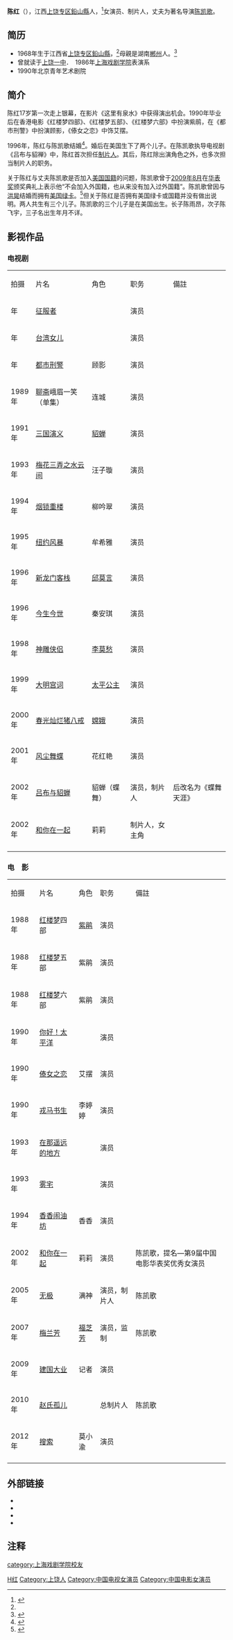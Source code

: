 {{otheruses|陈红}}
{{藝人
|姓名 = 陳紅
|類型 = 女演员
|圖片 =
|圖片簡介 =
|英文名 =
|綽號 =
|国籍 = {{PRC}}
|出生日期 = {{birth_date_and_age|1968|12|13}}
|出生地點 = {{CHN}}[[江西省|江西省]][[上饶专区|上饶专区]][[鉛山縣|鉛山縣]]<ref name="铅山"/>
|職業 = [[演员|演员]]
|語言 =
|三圍 =
|教育程度 =[[上海戏剧学院|上海戏剧学院]]表演系大学本科
|宗教信仰 =
|配偶 = {{marriage|[[陈凯歌|陈凯歌]]|1996年}}
|兒女 = 陳雨昂、[[陳飛宇|陳飛宇]]
|父母 =
|音樂類型 =
|演奏樂器 =
|出生地 =
|出道作 =
|活躍年代 = 1993年-2012年
|唱片公司 =
|經紀公司 =文化传媒公司 
|網站 =
|相關團體 =
|獎項 =
|IMDb = 0155238 
|現任成員 =
|過往成員 =
|音樂專輯 =
|電影 =
|電視節目 =
|舞台劇 =
|書籍 =
}}
'''陈红'''（{{Bd|1968年|12月13日|||catIdx=Chen，陈}}），江西[[上饶专区|上饶专区]][[鉛山縣|鉛山縣]]人，<ref name="铅山">{{cite news|title=心系灾情，陈红10万捐款助力家乡灾后重建|newspaper=[[铅山县|铅山县]]人民政府|date=2020-07-24 |last=|first=|url=http://www.ysxww.com/bdxw/2621631.html|archiveurl=http://web.archive.org/web/20210207162613/http://www.ysxww.com/bdxw/2621631.html|archivedate=2021-02-07|quote=该公司属铅山走出去的知名影视明星陈红女士旗下}}</ref>女演员、制片人，丈夫为著名导演[[陈凯歌|陈凯歌]]。

==简历==
*1968年生于江西省[[上饶专区|上饶专区]][[鉛山縣|鉛山縣]]，<ref name="铅山"/>母親是湖南[[郴州|郴州]]人。<ref>{{cite news|title=陈红自称是半个湖南人 为陈凯歌的严厉辩解|newspaper=新浪娛樂—轉自[[潇湘晨报|潇湘晨报]]|date=2008年12月10日|last=|first=|url=http://ent.sina.com.cn/m/c/2008-12-10/08102288922.shtml|archiveurl=|archivedate=|quote=此前有报道称陈红的籍贯是江西。但在昨日，陈红却表示自己是半个湖南人，因为她的母亲是湖南郴州人，“不过，我这半个湖南人一点也不会说湖南方言，还不如陈凯歌、孙红雷学得好。”}}</ref>
*曾就读于[[上饶一中|上饶一中]]．　1986年[[上海戏剧学院|上海戏剧学院]]表演系
*1990年北京青年艺术剧院

== 简介 ==
陈红17岁第一次走上银幕，在影片《这里有泉水》中获得演出机会。1990年毕业后在香港电影《红楼梦四部》、《红楼梦五部》、《红楼梦六部》中扮演紫鹃，在《都市刑警》中扮演顾影，《傣女之恋》中饰艾摆。

1996年，陈红与陈凯歌结婚<ref>{{cite news|language=zh-cn|publisher=荆楚网消息 (楚天都市报)|title=陈红谈10年婚姻结了婚就不许离|url=http://www.cnhubei.com/200512/ca941504.htm|date=2005-12-05|accessdate=2010-01-23}}</ref>。婚后在美国生下了两个儿子。在陈凯歌执导电视剧《吕布与貂禅》中，陈红首次担任[[制片人|制片人]]。其后，陈红除出演角色之外，也多次担当制片人的职务。

关于陈红与丈夫陈凯歌是否加入[[美国|美国]][[国籍|国籍]]的问题，陈凯歌曾于[[2009年8月|2009年8月]]在[[华表奖|华表奖]]颁奖典礼上表示他“不会加入外国籍，也从来没有加入过外国籍”。陈凯歌曾因与[[洪晃|洪晃]]结婚而拥有[[美国永久居民卡|美国绿卡]]。<ref>{{cite news|language=zh-cn|publisher=南方报业网|title=陈凯歌：拿美国绿卡不是改变中国国籍|url=http://nf.nfdaily.cn/nanfangdaily/yl/200909010095.asp|date=2009-09-01|accessdate=2010-01-23|deadurl=yes|archiveurl=https://web.archive.org/web/20100209110259/http://nf.nfdaily.cn/nanfangdaily/yl/200909010095.asp|archivedate=2010-02-09}}</ref>但关于陈红是否拥有美国绿卡或国籍并没有做出说明。两人共生有三个儿子。陈凯歌的三个儿子是在美国出生。长子陈雨昂，次子陈飞宇，三子名出生年月不详。

==影视作品==
===电视剧===
{|class="wikitable" 
|- style="background:snow; color:black" align=center
|拍摄||片名||角色||职务||備註 
|----- 
|rowspan="1" width="8%"|年||[[征服者|征服者]]||||演员||
|-----
|rowspan="1" width="8%"|年||[[台湾女儿|台湾女儿]]||||演员||
|-----
|rowspan="1" width="8%"|年||[[都市刑警|都市刑警]]||顾影||演员||
|-----
|rowspan="1" width="8%"|1989年||[[聊斋_(1986年电视剧)|聊斋]]峨眉一笑（单集）||连城||演员||
|-----
|rowspan="1" width="8%"|1991年||[[三国演义_(电视剧)|三国演义]]||[[貂蝉|貂蝉]]||演员||
|-----
|rowspan="1" width="8%"|1993年||[[水云间|梅花三弄之水云间]]||汪子璇||演员||
|-----
|rowspan="1" width="8%"|1994年||[[烟锁重楼|烟锁重楼]]||柳吟翠||演员||
|-----
|rowspan="1" width="8%"|1995年||[[纽约风暴|纽约风暴]]||牟希雅||演员||
|-----
|rowspan="1" width="8%"|1996年||[[新龍門客棧_(<!--1996年臺灣-->電視劇)|新龙门客栈]]||[[邱莫言|邱莫言]]||演员||
|-----
|rowspan="1" width="8%"|1996年||[[今生今世|今生今世]]||秦安琪||演员||
|-----
|rowspan="1" width="8%"|1998年||[[神鵰俠侶_(1998年臺視電視劇)|神雕侠侣]]||[[李莫愁|李莫愁]]||演员||
|-----
|rowspan="1" width="8%"|1999年||[[大明宫词|大明宫词]]||[[太平公主|太平公主]]||演员||
|-----
|rowspan="1" width="8%"|2000年||[[春光灿烂猪八戒|春光灿烂猪八戒]]||[[嫦娥|嫦娥]]||演员||
|-----
|rowspan="1" width="8%"|2001年||[[风尘舞蝶|风尘舞蝶]]||花红艳||演员||
|-----
|rowspan="1" width="8%"|2002年||[[吕布与貂蝉|吕布与貂蝉]]||貂蝉（蝶舞）||演员，制片人||后改名为《蝶舞天涯》
|-----
|rowspan="1" width="8%"|2002年||[[和你在一起_(电视剧)|和你在一起]]||莉莉||制片人，女主角||
|-----
|}

===电　影===
{|class="wikitable" 
|- style="background:snow; color:black" align=center
|拍摄||片名||角色||职务||備註 
|----- 
|rowspan="1" |1988年||[[红楼梦_(1989年电影)|红楼梦]]四部||[[紫鹃|紫鹃]]||演员||
|-----
|rowspan="1" |1988年||[[红楼梦_(1989年电影)|红楼梦]]五部||紫鹃||演员||
|-----
|rowspan="1" |1988年||[[红楼梦_(1989年电影)|红楼梦]]六部||紫鹃||演员||
|-----
|rowspan="1" |1990年||[[你好！太平洋|你好！太平洋]]||||演员||
|-----
|rowspan="1" |1990年||[[傣女之恋|傣女之恋]]||艾摆||演员||
|-----
|rowspan="1" |1990年||[[戎马书生|戎马书生]]||李婷婷||演员||
|-----
|rowspan="1" |1993年||[[在那遥远的地方_(电影)|在那遥远的地方]]|| ||演员||
|-----
|rowspan="1" |1993年||[[雾宅|雾宅]]||||演员||
|-----
|rowspan="1" |1994年||[[香香闹油坊|香香闹油坊]]||香香||演员||
|-----
|rowspan="1" |2002年||[[和你在一起|和你在一起]]||莉莉||演员||陈凯歌，提名—第9届中国电影华表奖优秀女演员
|-----
|rowspan="1" |2005年||[[无极_(电影)|无极]]||满神||演员，制片人||陈凯歌
|-----
|rowspan="1" |2007年||[[梅蘭芳_(電影)|梅兰芳]]||[[福芝芳|福芝芳]]||演员，监制||陈凯歌
|-----
|rowspan="1" |2009年||[[建国大业|建国大业]]||记者||演员||
|-----
|rowspan="1" |2010年||[[赵氏孤儿_(电影)|赵氏孤儿]]||||总制片人||陈凯歌
|-----
|rowspan="1" |2012年||[[搜索_(電影)|搜索]]||莫小渝||演员||
|-----
|}

== 外部链接 ==
*{{imdb name|0155238}}
*{{hkmdb name|21043}}
*{{douban people}}
*{{Mtime people|950113}}

== 注释 ==
<references/>

{{中国电影金凤凰奖}}

{{Authority control}}
{{DEFAULTSORT:C陈}}
[[Category:陈姓|H红]]
[[Category:上饶人|Category:上饶人]]
[[Category:中国电视女演员|Category:中国电视女演员]]
[[Category:中国电影女演员|Category:中国电影女演员]]
[[category:上海戏剧学院校友|category:上海戏剧学院校友]]